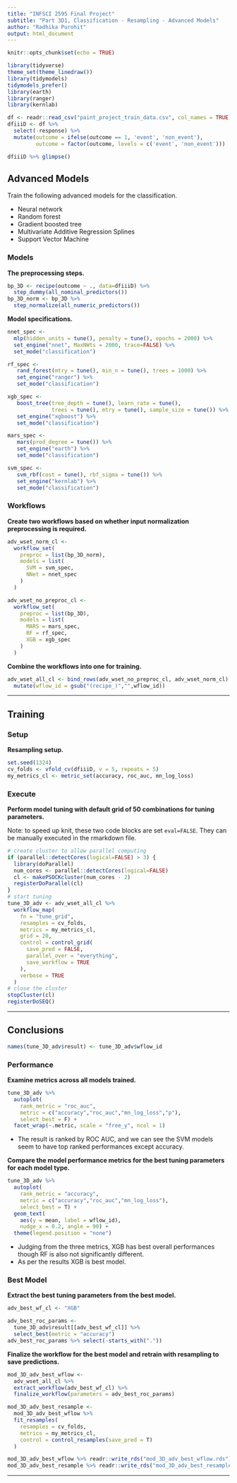 ```yaml
---
title: "INFSCI 2595 Final Project"
subtitle: "Part 3D1, Classification - Resampling - Advanced Models"
author: "Radhika Purohit"
output: html_document
---
```


```r
knitr::opts_chunk$set(echo = TRUE)
```

```r
library(tidyverse)
theme_set(theme_linedraw())
library(tidymodels)
tidymodels_prefer()
library(earth)
library(ranger)
library(kernlab)
```

```r
df <- readr::read_csv("paint_project_train_data.csv", col_names = TRUE)
dfiiiD <- df %>% 
  select(-response) %>% 
  mutate(outcome = ifelse(outcome == 1, 'event', 'non_event'),
         outcome = factor(outcome, levels = c('event', 'non_event')))

dfiiiD %>% glimpse()
```


## Advanced Models

Train the following advanced models for the classification.

- Neural network
- Random forest
- Gradient boosted tree
- Multivariate Additive Regression Splines
- Support Vector Machine

### Models

**The preprocessing steps.**  

```r
bp_3D <- recipe(outcome ~ ., data=dfiiiD) %>%
  step_dummy(all_nominal_predictors())
bp_3D_norm <- bp_3D %>%
  step_normalize(all_numeric_predictors())
```

**Model specifications.**  
  
```r
nnet_spec <-
  mlp(hidden_units = tune(), penalty = tune(), epochs = 2000) %>%
  set_engine("nnet", MaxNWts = 2000, trace=FALSE) %>%
  set_mode("classification")

rf_spec <-
   rand_forest(mtry = tune(), min_n = tune(), trees = 1000) %>%
   set_engine("ranger") %>%
   set_mode("classification")

xgb_spec <-
   boost_tree(tree_depth = tune(), learn_rate = tune(),
              trees = tune(), mtry = tune(), sample_size = tune()) %>%
   set_engine("xgboost") %>%
   set_mode("classification")

mars_spec <-
   mars(prod_degree = tune()) %>%
   set_engine("earth") %>%
   set_mode("classification")

svm_spec <-
   svm_rbf(cost = tune(), rbf_sigma = tune()) %>%
   set_engine("kernlab") %>%
   set_mode("classification")
```

### Workflows

**Create two workflows based on whether input normalization preprocessing is required.**  

```r
adv_wset_norm_cl <-
  workflow_set(
    preproc = list(bp_3D_norm),
    models = list(
      SVM = svm_spec,
      NNet = nnet_spec
    )
  )
```

```r
adv_wset_no_preproc_cl <-
  workflow_set(
    preproc = list(bp_3D),
    models = list(
      MARS = mars_spec,
      RF = rf_spec,
      XGB = xgb_spec
    )
  )
```

**Combine the workflows into one for training.**  

```r
adv_wset_all_cl <- bind_rows(adv_wset_no_preproc_cl, adv_wset_norm_cl) %>%
  mutate(wflow_id = gsub("(recipe_)","",wflow_id))
```

----

## Training

### Setup

**Resampling setup.**  

```r
set.seed(1324)
cv_folds <- vfold_cv(dfiiiD, v = 5, repeats = 5)
my_metrics_cl <- metric_set(accuracy, roc_auc, mn_log_loss)
```

### Execute

**Perform model tuning with default grid of 50 combinations for tuning parameters.**  

Note: to speed up knit, these two code blocks are set `eval=FALSE`. They can be manually executed in the rmarkdown file.  

```r
# create cluster to allow parallel computing
if (parallel::detectCores(logical=FALSE) > 3) {
  library(doParallel)
  num_cores <- parallel::detectCores(logical=FALSE)
  cl <- makePSOCKcluster(num_cores - 2)
  registerDoParallel(cl)
}
# start tuning
tune_3D_adv <- adv_wset_all_cl %>%
  workflow_map(
    fn = "tune_grid",
    resamples = cv_folds,
    metrics = my_metrics_cl,
    grid = 20,
    control = control_grid(
      save_pred = FALSE,
      parallel_over = "everything",
      save_workflow = TRUE
    ),
    verbose = TRUE
  )
# close the cluster
stopCluster(cl)
registerDoSEQ()
```

----

## Conclusions

```r
names(tune_3D_adv$result) <- tune_3D_adv$wflow_id
```

### Performance

**Examine metrics across all models trained.**

```r
tune_3D_adv %>%
  autoplot(
    rank_metric = "roc_auc",
    metric = c("accuracy","roc_auc","mn_log_loss","p"),
    select_best = F) +
  facet_wrap(~.metric, scale = "free_y", ncol = 1)
```

- The result is ranked by ROC AUC, and we can see the SVM models seem to have top ranked performances except accuracy.  

**Compare the model performance metrics for the best tuning parameters for each model type.**  

```r
tune_3D_adv %>%
  autoplot(
    rank_metric = "accuracy",
    metric = c("accuracy","roc_auc","mn_log_loss"),
    select_best = T) +
  geom_text(
    aes(y = mean, label = wflow_id),
    nudge_x = 0.2, angle = 90) +
  theme(legend.position = "none")
```


- Judging from the three metrics, XGB has best overall performances though RF is also not significantly different.  
- As per the results XGB is best model.  

### Best Model

**Extract the best tuning parameters from the best model.**  

```r
adv_best_wf_cl <- "XGB"

adv_best_roc_params <-
  tune_3D_adv$result[[adv_best_wf_cl]] %>%
  select_best(metric = "accuracy")
adv_best_roc_params %>% select(-starts_with("."))
```

**Finalize the workflow for the best model and retrain with resampling to save predictions.** 

```r
mod_3D_adv_best_wflow <-
  adv_wset_all_cl %>%
  extract_workflow(adv_best_wf_cl) %>%
  finalize_workflow(parameters = adv_best_roc_params)

mod_3D_adv_best_resample <-
  mod_3D_adv_best_wflow %>%
  fit_resamples(
    resamples = cv_folds,
    metrics = my_metrics_cl,
    control = control_resamples(save_pred = T)
  )
```

```r
mod_3D_adv_best_wflow %>% readr::write_rds("mod_3D_adv_best_wflow.rds")
mod_3D_adv_best_resample %>% readr::write_rds("mod_3D_adv_best_resample.rds")
```


----